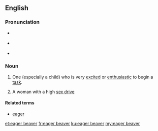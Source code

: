 {{was wotd|2009|January|26}}
==English==

===Pronunciation===
* {{a|UK}} {{IPA|/ˌiː.ɡə ˈbiː.və/}}
* {{a|US}} {{IPA|/ˌi.ɡɚ ˈbi.vɚ/}}
* {{audio|en-us-eager beaver.ogg|Audio (US)}}

===Noun===
{{en-noun|head=[[eager]] [[beaver]]}}

# {{idiomatic|colloquial}} One (especially a child) who is very [[excited]] or [[enthusiastic]] to begin a [[task]].
# {{idiomatic|humorous}} A woman with a high [[sex drive]]

====Related terms====
* [[eager]]

[[et:eager beaver]]
[[fr:eager beaver]]
[[ku:eager beaver]]
[[my:eager beaver]]